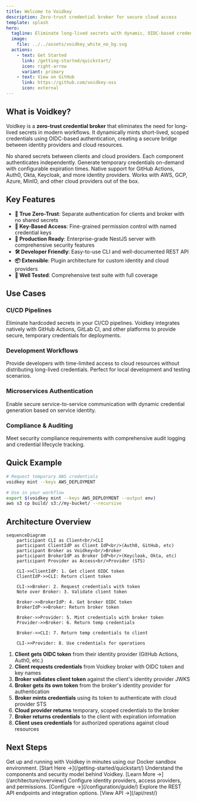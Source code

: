 ```yaml
---
title: Welcome to Voidkey
description: Zero-trust credential broker for secure cloud access
template: splash
hero:
  tagline: Eliminate long-lived secrets with dynamic, OIDC-based credential minting
  image:
    file: ../../assets/voidkey_white_no_bg.svg
  actions:
    - text: Get Started
      link: /getting-started/quickstart/
      icon: right-arrow
      variant: primary
    - text: View on GitHub
      link: https://github.com/voidkey-oss
      icon: external
---
```



## What is Voidkey?

Voidkey is a **zero-trust credential broker** that eliminates the need for long-lived secrets in modern workflows. It dynamically mints short-lived, scoped credentials using OIDC-based authentication, creating a secure bridge between identity providers and cloud resources.

<CardGrid stagger>
	<Card title="Zero Trust Architecture" icon="shield">
		No shared secrets between clients and cloud providers. Each component authenticates independently.
	</Card>
	<Card title="Dynamic Credentials" icon="refresh">
		Generate temporary credentials on-demand with configurable expiration times.
	</Card>
	<Card title="OIDC Integration" icon="key">
		Native support for GitHub Actions, Auth0, Okta, Keycloak, and more identity providers.
	</Card>
	<Card title="Multi-Cloud Support" icon="cloud">
		Works with AWS, GCP, Azure, MinIO, and other cloud providers out of the box.
	</Card>
</CardGrid>

## Key Features

- **🔐 True Zero-Trust**: Separate authentication for clients and broker with no shared secrets
- **🔑 Key-Based Access**: Fine-grained permission control with named credential keys
- **🚀 Production Ready**: Enterprise-grade NestJS server with comprehensive security features
- **🛠️ Developer Friendly**: Easy-to-use CLI and well-documented REST API
- **📦 Extensible**: Plugin architecture for custom identity and cloud providers
- **🧪 Well Tested**: Comprehensive test suite with full coverage

## Use Cases

### CI/CD Pipelines
Eliminate hardcoded secrets in your CI/CD pipelines. Voidkey integrates natively with GitHub Actions, GitLab CI, and other platforms to provide secure, temporary credentials for deployments.

### Development Workflows
Provide developers with time-limited access to cloud resources without distributing long-lived credentials. Perfect for local development and testing scenarios.

### Microservices Authentication
Enable secure service-to-service communication with dynamic credential generation based on service identity.

### Compliance & Auditing
Meet security compliance requirements with comprehensive audit logging and credential lifecycle tracking.

## Quick Example

```bash
# Request temporary AWS credentials
voidkey mint --keys AWS_DEPLOYMENT

# Use in your workflow
export $(voidkey mint --keys AWS_DEPLOYMENT --output env)
aws s3 cp build/ s3://my-bucket/ --recursive
```

## Architecture Overview

```mermaid
sequenceDiagram
    participant CLI as Client<br/>CLI
    participant ClientIdP as Client IdP<br/>(Auth0, GitHub, etc)
    participant Broker as Voidkey<br/>Broker
    participant BrokerIdP as Broker IdP<br/>(Keycloak, Okta, etc)
    participant Provider as Access<br/>Provider (STS)

    CLI->>ClientIdP: 1. Get client OIDC token
    ClientIdP->>CLI: Return client token
    
    CLI->>Broker: 2. Request credentials with token
    Note over Broker: 3. Validate client token
    
    Broker->>BrokerIdP: 4. Get broker OIDC token
    BrokerIdP->>Broker: Return broker token
    
    Broker->>Provider: 5. Mint credentials with broker token
    Provider->>Broker: 6. Return temp credentials
    
    Broker->>CLI: 7. Return temp credentials to client
    
    CLI->>Provider: 8. Use credentials for operations
```

1. **Client gets OIDC token** from their identity provider (GitHub Actions, Auth0, etc.)
2. **Client requests credentials** from Voidkey broker with OIDC token and key names
3. **Broker validates client token** against the client's identity provider JWKS
4. **Broker gets its own token** from the broker's identity provider for authentication
5. **Broker mints credentials** using its token to authenticate with cloud provider STS
6. **Cloud provider returns** temporary, scoped credentials to the broker
7. **Broker returns credentials** to the client with expiration information
8. **Client uses credentials** for authorized operations against cloud resources

## Next Steps

<CardGrid>
	<Card title="Quick Start" icon="rocket">
		Get up and running with Voidkey in minutes using our Docker sandbox environment.
		[Start Here →](/getting-started/quickstart/)
	</Card>
	<Card title="Architecture" icon="puzzle">
		Understand the components and security model behind Voidkey.
		[Learn More →](/architecture/overview/)
	</Card>
	<Card title="Configuration" icon="setting">
		Configure identity providers, access providers, and permissions.
		[Configure →](/configuration/guide/)
	</Card>
	<Card title="API Reference" icon="document">
		Explore the REST API endpoints and integration options.
		[View API →](/api/rest/)
	</Card>
</CardGrid>